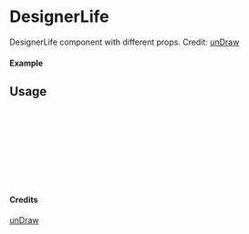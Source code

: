 
<Meta of={DesignerLife} title="unDraw/DesignerLife" />

# DesignerLife

DesignerLife component with different props.
Credit: [unDraw](https://undraw.co/illustrations)

#### Example

<Canvas of={DesignerLife.Primary} />

## Usage

```ts
import { DesignerLife } from "yadl-ui";

const Example = () => {
  return (
      <DesignerLife />
  );
};

export default Example;
```

#### Credits
[unDraw](https://undraw.co/illustrations)
